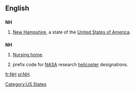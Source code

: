 {{also|nH}}
==English==

==={{abbreviation}}===
'''NH'''

# {{US}} [[New Hampshire]], a state of the [[United States of America]].

==={{initialism}}===
'''NH'''

# [[nursing home|Nursing home]].
# {{US|aviation}} prefix code for [[NASA]] research [[helicopter]] designations.

[[Category:US States]]

[[fr:NH]]
[[pl:NH]].